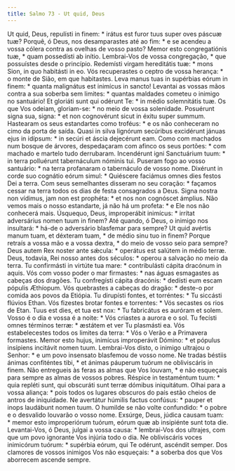 ```yaml
---
title: Salmo 73 - Ut quid, Deus
---
```


<div class="grid grid-cols-2 gap-5">
  <span class="text-justify">
    Ut quid, Deus, repulísti in finem: * irátus est furor tuus super oves páscuæ
    tuæ?
  </span>
  <span class="text-justify">
    Porquê, ó Deus, nos desamparastes até ao fim: * e se acendeu a vossa cólera
    contra as ovelhas de vosso pasto?
  </span>
  <span class="text-justify">
    Memor esto congregatiónis tuæ, * quam possedísti ab inítio.
  </span>
  <span class="text-justify">
    Lembrai-Vos de vossa congregação, * que possuístes desde o princípio.
  </span>
  <span class="text-justify">
    Redemísti virgam hereditátis tuæ: * mons Sion, in quo habitásti in eo.
  </span>
  <span class="text-justify">
    Vós recuperastes o ceptro de vossa herança: * o monte de Sião, em que
    habitastes.
  </span>
  <span class="text-justify">
    Leva manus tuas in supérbias eórum in finem: * quanta malignátus est
    inimícus in sancto!
  </span>
  <span class="text-justify">
    Levantai as vossas mãos contra a sua soberba sem limites: * quantas maldades
    cometeu o inimigo no santuário!
  </span>
  <span class="text-justify">
    Et gloriáti sunt qui odérunt Te: * in médio solemnitátis tuæ.
  </span>
  <span class="text-justify">
    Os que Vos odeiam, gloriam-se: * no meio de vossa solenidade.
  </span>
  <span class="text-justify">
    Posuérunt signa sua, signa: * et non cognovérunt sicut in éxitu super
    summum.
  </span>
  <span class="text-justify">
    Hastearam os seus estandartes como troféus: * e os não conheceram no cimo da
    porta de saída.
  </span>
  <span class="text-justify">
    Quasi in silva lignórum secúribus excidérunt jánuas ejus in idípsum: * in
    secúri et áscia dejecérunt eam.
  </span>
  <span class="text-justify">
    Como com machados num bosque de árvores, despedaçaram com afinco os seus
    portões: * com machado e martelo tudo derrubaram.
  </span>
  <span class="text-justify">
    Incendérunt igni Sanctuárium tuum: * in terra polluérunt tabernáculum
    nóminis tui.
  </span>
  <span class="text-justify">
    Puseram fogo ao vosso santuário: * na terra profanaram o tabernáculo de
    vosso nome.
  </span>
  <span class="text-justify">
    Dixérunt in corde suo cognátio eórum simul: * Quiéscere faciámus omnes dies
    festos Dei a terra.
  </span>
  <span class="text-justify">
    Com seus semelhantes disseram no seu coração: * façamos cessar na terra
    todos os dias de festa consagrados a Deus.
  </span>
  <span class="text-justify">
    Signa nostra non vídimus, jam non est prophéta: * et nos non cognóscet
    ámplius.
  </span>
  <span class="text-justify">
    Não vemos mais o nosso estandarte, já não há um profeta: * e Ele nos não
    conhecerá mais.
  </span>
  <span class="text-justify">
    Úsquequo, Deus, improperábit inimícus: * irrítat adversárius nomen tuum in
    finem?
  </span>
  <span class="text-justify">
    Até quando, ó Deus, o inimigo nos insultará: * há-de o adversário blasfemar
    para sempre?
  </span>
  <span class="text-justify">
    Ut quid avértis manum tuam, et déxteram tuam, * de médio sinu tuo in finem?
  </span>
  <span class="text-justify">
    Porque retraís a vossa mão e a vossa dextra, * do meio de vosso seio para
    sempre?
  </span>
  <span class="text-justify">
    Deus autem Rex noster ante sǽcula: * operátus est salútem in médio terræ.
  </span>
  <span class="text-justify">
    Deus, todavia, Rei nosso antes dos séculos: * operou a salvação no meio da
    terra.
  </span>
  <span class="text-justify">
    Tu confirmásti in virtúte tua mare: * contribulásti cápita dracónum in
    aquis.
  </span>
  <span class="text-justify">
    Vós com vosso poder o mar firmastes: * nas águas esmagastes as cabeças dos
    dragões.
  </span>
  <span class="text-justify">
    Tu confregísti cápita dracónis: * dedísti eum escam pópulis Æthíopum.
  </span>
  <span class="text-justify">
    Vós quebrastes a cabeças do dragão: * deste-o por comida aos povos da
    Etiópia.
  </span>
  <span class="text-justify">
    Tu dirupísti fontes, et torréntes: * Tu siccásti flúvios Ethan.
  </span>
  <span class="text-justify">
    Vós fizestes brotar fontes e torrentes: * Vós secastes os rios de Etan.
  </span>
  <span class="text-justify">
    Tuus est dies, et tua est nox: * Tu fabricátus es auróram et solem.
  </span>
  <span class="text-justify">
    Vosso é o dia e vossa é a noite: * Vós criastes a aurora e o sol.
  </span>
  <span class="text-justify">
    Tu fecísti omnes términos terræ: * æstátem et ver Tu plasmásti ea.
  </span>
  <span class="text-justify">
    Vós estabelecestes todos os limites da terra: * Vós o Verão e a Primavera
    formastes.
  </span>
  <span class="text-justify">
    Memor esto hujus, inimícus improperávit Dómino: * et pópulus insípiens
    incitávit nomen tuum.
  </span>
  <span class="text-justify">
    Lembrai-Vos disto, o inimigo ultrajou o Senhor: * e um povo insensato
    blasfemou de vosso nome.
  </span>
  <span class="text-justify">
    Ne tradas béstiis ánimas confiténtes tibi, * et ánimas páuperum tuórum ne
    obliviscáris in finem.
  </span>
  <span class="text-justify">
    Não entregueis às feras as almas que Vos louvam, * e não esqueçais para
    sempre as almas de vossos pobres.
  </span>
  <span class="text-justify">
    Réspice in testaméntum tuum: * quia repléti sunt, qui obscuráti sunt terræ
    dómibus iniquitátum.
  </span>
  <span class="text-justify">
    Olhai para a vossa aliança: * pois todos os lugares obscuros do país estão
    cheios de antros de iniquidade.
  </span>
  <span class="text-justify">
    Ne avertátur húmilis factus confúsus: * pauper et inops laudábunt nomen
    tuum.
  </span>
  <span class="text-justify">
    O humilde se não volte confundido: * o pobre e o desvalido louvarão o vosso
    nome.
  </span>
  <span class="text-justify">
    Exsúrge, Deus, júdica causam tuam: * memor esto improperiórum tuórum, eórum
    quæ ab insipiénte sunt tota die.
  </span>
  <span class="text-justify">
    Levantai-Vos, ó Deus, julgai a vossa causa: * lembrai-Vos dos ultrajes, com
    que um povo ignorante Vos injúria todo o dia.
  </span>
  <span class="text-justify">
    Ne obliviscáris voces inimicórum tuórum: * supérbia eórum, qui Te odérunt,
    ascéndit semper.
  </span>
  <span class="text-justify">
    Dos clamores de vossos inimigos Vos não esqueçais: * a soberba dos que Vos
    aborrecem ascende sempre.
  </span>
</div>
